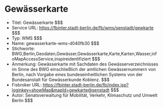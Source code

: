 # Gewässerkarte
- Titel: Gewässerkarte $$$
- Service URL: https://fbinter.stadt-berlin.de/fb/wms/senstadt/gewkarte $$$
- Typ: WMS $$$
- Name: gewasserkarte-wms-d040fb30 $$$
- Stichworte: BWG,Berlin,Geodaten,Gewässer,Gewässerkarte,Karte,Karten,Wasser,infoMapAccessService,inspireidentifiziert $$$
- Anmerkung: Gewässerkarte mit Sachdaten des Gewässerverzeichnisses im Sinne des BWG einschließlich der amtlichen Gewässernummern von Berlin, nach Vorgabe eines bundeseinheitlichen Systems von der Bundesanstalt für Gewässerkunde Koblenz. $$$
- Fisbroker URL: https://fbinter.stadt-berlin.de/fb/index.jsp?loginkey=showMap&mapId=gewkarte@senstadt $$$
- Autor: Senatsverwaltung für Mobilität, Verkehr, Klimaschutz und Umwelt Berlin $$$

